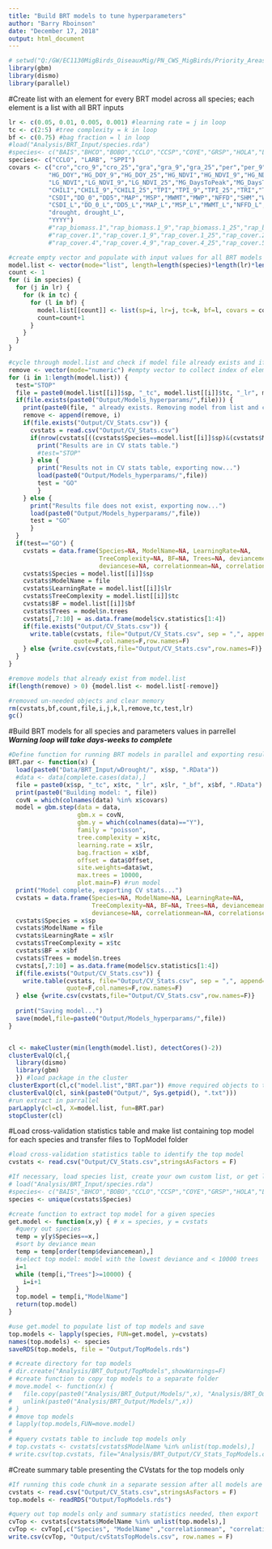 ```yaml
---
title: "Build BRT models to tune hyperparameters"
author: "Barry Rboinson"
date: "December 17, 2018"
output: html_document
---
```


```r
# setwd("Q:/GW/EC1130MigBirds_OiseauxMig/PN_CWS_MigBirds/Priority_Areas_Analysis/Temp") #wd for InGeo remote desktop
library(gbm)
library(dismo)
library(parallel)
```


#Create list with an element for every BRT model across all species; each element is a list with all BRT inputs
```r
lr <- c(0.05, 0.01, 0.005, 0.001) #learning rate = j in loop
tc <- c(2:5) #tree complexity = k in loop
bf <- c(0.75) #bag fraction = l in loop
#load("Analysis/BRT_Input/species.rda")
#species<- c("BAIS","BHCO","BOBO","CCLO","CCSP","COYE","GRSP","HOLA","LARB","LBCU","LCSP","MAGO","MCLO","SAVS","SEWR","SPPI","UPSA","VESP","WEME","WILL")
species<- c("CCLO", "LARB", "SPPI")
covars <- c("cro","cro_9","cro_25","gra","gra_9","gra_25","per","per_9","per_25","shr","shr_9","shr_25","wet","wet_9","wet_25",                           #landcover
           "HG_DOY","HG_DOY_9","HG_DOY_25","HG_NDVI","HG_NDVI_9","HG_NDVI_25","LG_DaysToPeak","LG_DaysToPeak_9","LG_DaysToPeak_25",                       #NDVI
           "LG_NDVI","LG_NDVI_9","LG_NDVI_25","MG_DaysToPeak","MG_DaysToPeak_9","MG_DaysToPeak_25","MG_NDVI","MG_NDVI_9","MG_NDVI_25",                    #NDVI
           "CHILI","CHILI_9","CHILI_25","TPI","TPI_9","TPI_25","TRI","TRI_9","TRI_25",                                                                    #Topography
           "CSDI","DD_0","DD5","MAP","MSP","MWMT","MWP","NFFD","SHM","WSDI",                                                                              #Weather
           "CSDI_L","DD_0_L","DD5_L","MAP_L","MSP_L","MWMT_L","NFFD_L","SHM_L","WSDI_L",                                                                  #weather lag
           "drought, drought_L",                                                                                                                          #drought
           "YYYY")                                                                                                                          
           #"rap_biomass.1","rap_biomass.1_9","rap_biomass.1_25","rap_biomass.2","rap_biomass.2_9","rap_biomass.2_25",                                     #RAP biomass
           #"rap_cover.1","rap_cover.1_9","rap_cover.1_25","rap_cover.2","rap_cover.2_9","rap_cover.2_25","rap_cover.3","rap_cover.3_9","rap_cover.3_25",  #RAP cover
           #"rap_cover.4","rap_cover.4_9","rap_cover.4_25","rap_cover.5","rap_cover.5_9","rap_cover.5_25","rap_cover.6","rap_cover.6_9","rap_cover.6_25")  #RAP cover

#create empty vector and populate with input values for all BRT models
model.list <- vector(mode="list", length=length(species)*length(lr)*length(tc)*length(bf))
count <- 1
for (i in species) {
  for (j in lr) {
    for (k in tc) {
      for (l in bf) {
        model.list[[count]] <- list(sp=i, lr=j, tc=k, bf=l, covars = covars)
        count=count+1
      }
    }
  }
}

#cycle through model.list and check if model file already exists and if so, check if results are in results table. Remove model from the list if it already exists. Export results from models if results aren't in results table.
remove <- vector(mode="numeric") #empty vector to collect index of elements to be removed from model.list
for (i in 1:length(model.list)) {
  test="STOP"
  file = paste0(model.list[[i]]$sp, "_tc", model.list[[i]]$tc, "_lr", model.list[[i]]$lr, "_bf", model.list[[i]]$bf, ".RData")
  if(file.exists(paste0("Output/Models_hyperparams/",file))) {
    print(paste0(file, " already exists. Removing model from list and checking for results in CV stats table..."))
    remove <- append(remove, i)
    if(file.exists("Output/CV_Stats.csv")) {
      cvstats = read.csv("Output/CV_Stats.csv")
      if(nrow(cvstats[((cvstats$Species==model.list[[i]]$sp)&(cvstats$ModelName==file)),])>0) {
        print("Results are in CV stats table.")
        #test="STOP"
      } else {
        print("Results not in CV stats table, exporting now...")
        load(paste0("Output/Models_hyperparams/",file))
        test = "GO"
        }
    } else {
      print("Results file does not exist, exporting now...")
      load(paste0("Output/Models_hyperparams/",file))
      test = "GO"
      }
  }
  if(test=="GO") {
    cvstats = data.frame(Species=NA, ModelName=NA, LearningRate=NA,
                         TreeComplexity=NA, BF=NA, Trees=NA, deviancemean=NA,
                         deviancese=NA, correlationmean=NA, correlationse=NA)
    cvstats$Species = model.list[[i]]$sp
    cvstats$ModelName = file
    cvstats$LearningRate = model.list[[i]]$lr
    cvstats$TreeComplexity = model.list[[i]]$tc
    cvstats$BF = model.list[[i]]$bf
    cvstats$Trees = model$n.trees
    cvstats[,7:10] = as.data.frame(model$cv.statistics[1:4])
    if(file.exists("Output/CV_Stats.csv")) {
      write.table(cvstats, file="Output/CV_Stats.csv", sep = ",", append=T,
                  quote=F,col.names=F,row.names=F)
    } else {write.csv(cvstats,file="Output/CV_Stats.csv",row.names=F)}
  }
}

#remove models that already exist from model.list
if(length(remove) > 0) {model.list <- model.list[-remove]}

#removed un-needed objects and clear memory
rm(cvstats,bf,count,file,i,j,k,l,remove,tc,test,lr)
gc()
```

#Build BRT models for all species and parameters values in parrellel ***Warning loop will take days-weeks to complete***
```r
#Define function for running BRT models in parallel and exporting results
BRT.par <- function(x) {
  load(paste0("Data/BRT_Input/wDrought/", x$sp, ".RData"))
  #data <- data[complete.cases(data),]
  file = paste0(x$sp, "_tc", x$tc, "_lr", x$lr, "_bf", x$bf, ".RData")
  print(paste0("Building model: ", file))
  covN = which(colnames(data) %in% x$covars)
  model = gbm.step(data = data,
                   gbm.x = covN,
                   gbm.y = which(colnames(data)=="Y"),
                   family = "poisson",
                   tree.complexity = x$tc,
                   learning.rate = x$lr,
                   bag.fraction = x$bf,
                   offset = data$Offset,
                   site.weights=data$wt,
                   max.trees = 10000,
                   plot.main=F) #run model
  print("Model complete, exporting CV stats...")
  cvstats = data.frame(Species=NA, ModelName=NA, LearningRate=NA,
                       TreeComplexity=NA, BF=NA, Trees=NA, deviancemean=NA,
                       deviancese=NA, correlationmean=NA, correlationse=NA)
  cvstats$Species = x$sp
  cvstats$ModelName = file
  cvstats$LearningRate = x$lr
  cvstats$TreeComplexity = x$tc
  cvstats$BF = x$bf
  cvstats$Trees = model$n.trees
  cvstats[,7:10] = as.data.frame(model$cv.statistics[1:4])
  if(file.exists("Output/CV_Stats.csv")) {
    write.table(cvstats, file="Output/CV_Stats.csv", sep = ",", append=T,
                quote=F,col.names=F,row.names=F)
  } else {write.csv(cvstats,file="Output/CV_Stats.csv",row.names=F)}
  
  print("Saving model...")
  save(model,file=paste0("Output/Models_hyperparams/",file))
}


cl <- makeCluster(min(length(model.list), detectCores()-2))
clusterEvalQ(cl,{
  library(dismo)
  library(gbm)
  }) #load package in the cluster
clusterExport(cl,c("model.list","BRT.par")) #move required objects to the cluster
clusterEvalQ(cl, sink(paste0("Output/", Sys.getpid(), ".txt")))
#run extract in parrallel
parLapply(cl=cl, X=model.list, fun=BRT.par)
stopCluster(cl)
```

#Load cross-validation statistics table and make list containing top model for each species and transfer files to TopModel folder
```r
#load cross-validation statistics table to identify the top model
cvstats <- read.csv("Output/CV_Stats.csv",stringsAsFactors = F)

#If necessary, load species list, create your own custom list, or get list from unique values in Species column of CV stats tables
# load("Analysis/BRT_Input/species.rda")
#species<- c("BAIS","BHCO","BOBO","CCLO","CCSP","COYE","GRSP","HOLA","LARB","LBCU","LCSP","MAGO","MCLO","SAVS","SEWR","SPPI","UPSA","VESP","WEME","WILL")
species <- unique(cvstats$Species)

#create function to extract top model for a given species
get.model <- function(x,y) { # x = species, y = cvstats
  #query out species
  temp = y[y$Species==x,]
  #sort by deviance mean
  temp = temp[order(temp$deviancemean),]
  #select top model: model with the lowest deviance and < 10000 trees
  i=1
  while (temp[i,"Trees"]>=10000) {
    i=i+1
  }
  top.model = temp[i,"ModelName"]
  return(top.model)
}

#use get.model to populate list of top models and save 
top.models <- lapply(species, FUN=get.model, y=cvstats)
names(top.models) <- species
saveRDS(top.models, file = "Output/TopModels.rds")

# #create directory for top models
# dir.create("Analysis/BRT_Output/TopModels",showWarnings=F)
# #create function to copy top models to a separate folder
# move.model <- function(x) {
#   file.copy(paste0("Analysis/BRT_Output/Models/",x), "Analysis/BRT_Output/TopModels", overwrite = F)
#   unlink(paste0("Analysis/BRT_Output/Models/",x))
# }
# #move top models
# lapply(top.models,FUN=move.model)
# 
# #query cvstats table to include top models only
# top.cvstats <- cvstats[cvstats$ModelName %in% unlist(top.models),]
# write.csv(top.cvstats, file="Analysis/BRT_Output/CV_Stats_TopModels.csv", row.names = F)
```

#Create summary table presenting the CVstats for the top models only
```r
#If running this code chunk in a separate session after all models are complete, load tops models and CVStats
cvstats <- read.csv("Output/CV_Stats.csv",stringsAsFactors = F)
top.models <- readRDS("Output/TopModels.rds")

#query out top models only and summary statistics needed, then export
cvTop <- cvstats[cvstats$ModelName %in% unlist(top.models),]
cvTop <- cvTop[,c("Species", "ModelName" ,"correlationmean", "correlationse")]
write.csv(cvTop, "Output/cvStatsTopModels.csv", row.names = F)

```